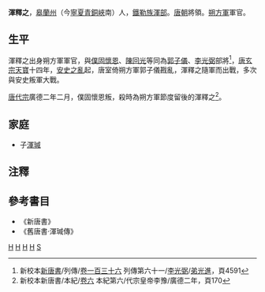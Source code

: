 '''渾釋之'''{{BD|？||764年}}，[[皋蘭州|皋蘭州]]（今[[寧夏|寧夏]][[青銅峽|青銅峽]]南）人，[[鐵勒族|鐵勒族]][[渾部|渾部]]。[[唐朝|唐朝]]將領。[[朔方軍|朔方軍]]軍官。

== 生平 ==
渾釋之出身朔方軍軍官，與[[僕固懷恩|僕固懷恩]]、[[陳回光|陳回光]]等同為[[郭子儀|郭子儀]]、[[李光弼|李光弼]]部將<ref>新校本[[:s:新唐書|新唐書]]/列傳/[[:s:新唐書/卷136|卷一百三十六]] 列傳第六十一/[[:s:新唐書/卷136#李光弼|李光弼]]/[[:s:新唐書/卷136#弟_光進|弟光進]]，頁4591</ref>，[[唐玄宗|唐玄宗]][[天寶|天寶]]十四年，[[安史之亂|安史之亂]]起，唐室倚朔方軍郭子儀戡亂，渾釋之隨軍而出戰，多次與安史叛軍大戰。

[[唐代宗|唐代宗]]廣德二年二月，僕固懷恩叛，殺時為朔方軍節度留後的渾釋之<ref>新校本新唐書/本紀/[[:s:新唐書/卷006|卷六]] 本紀第六/代宗皇帝李豫/廣德二年，頁170</ref>。

== 家庭 ==

*子[[渾瑊|渾瑊]]

== 注釋 ==

{{reflist}}

== 參考書目 ==

*《新唐書》
*《舊唐書‧渾瑊傳》

[[Category:唐朝軍事人物|H]]
[[Category:鐵勒人|H]]
[[Category:青銅峽人|H]]
[[Category:宁夏人|H]]
[[Category:渾姓|S]]